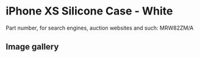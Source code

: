 
# iPhone XS Silicone Case - White

Part number, for search engines, auction websites and such: MRW82ZM/A

## Image gallery

<div style={{ width: "768px" }}>
  <GalleryComponent
    images={[
      {
        original: "/everysource/MRW82.png",
        thumbnail: "/everypreview/MRW82.png",
      },
      {
        original: "/everysource/MRW82_AV1_GOLD.png",
        thumbnail: "/everypreview/MRW82_AV1_GOLD.png",
      },
      {
        original: "/everysource/MRW82_AV1_SILVER.png",
        thumbnail: "/everypreview/MRW82_AV1_SILVER.png",
      },
      {
        original: "/everysource/MRW82_AV1_SPACE_GRAY.png",
        thumbnail: "/everypreview/MRW82_AV1_SPACE_GRAY.png",
      },
      {
        original: "/everysource/MRW82_AV2.png",
        thumbnail: "/everypreview/MRW82_AV2.png",
      }
    ]}
  />
</div>